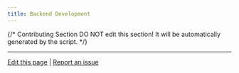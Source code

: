 ```yaml
---
title: Backend Development
---
```


{/*
Contributing Section
DO NOT edit this section!
It will be automatically generated by the script.
*/}

---

[Edit this page](https://github.com/langgenius/dify-docs/edit/main/en/development/backend/README.mdx) | [Report an issue](https://github.com/langgenius/dify-docs/issues/new?template=docs.yml)

